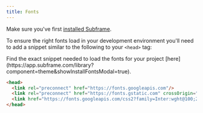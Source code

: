 ```yaml
---
title: Fonts
---
```


Make sure you've first [installed Subframe](/installation).

To ensure the right fonts load in your development environment you'll need to add a snippet similar to the following to your `<head>` tag:

<Note>
  Find the exact snippet needed to load the fonts for your project [here](https://app.subframe.com/library?component=theme&showInstallFontsModal=true).
</Note>

```html index.html {2-4}
<head>
  <link rel="preconnect" href="https://fonts.googleapis.com"/>
  <link rel="preconnect" href="https://fonts.gstatic.com" crossOrigin="anonymous"/>
  <link href="https://fonts.googleapis.com/css2?family=Inter:wght@100;200;300;400;500;600;700;800;900&display=swap" rel="stylesheet"/>
</head>
```
